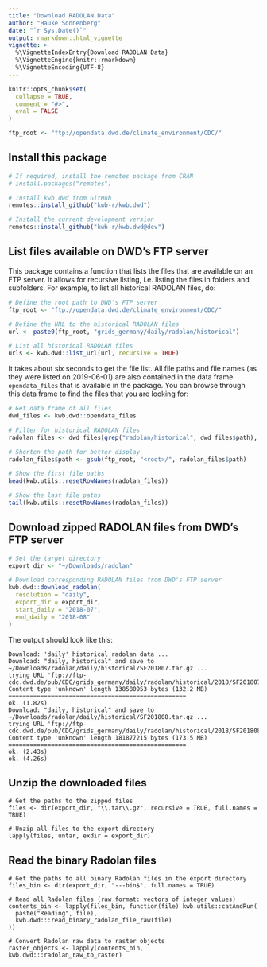```yaml
---
title: "Download RADOLAN Data"
author: "Hauke Sonnenberg"
date: "`r Sys.Date()`"
output: rmarkdown::html_vignette
vignette: >
  %\VignetteIndexEntry{Download RADOLAN Data}
  %\VignetteEngine{knitr::rmarkdown}
  %\VignetteEncoding{UTF-8}
---
```


```r
knitr::opts_chunk$set(
  collapse = TRUE,
  comment = "#>",
  eval = FALSE
)

ftp_root <- "ftp://opendata.dwd.de/climate_environment/CDC/"
```

## Install this package

```r
# If required, install the remotes package from CRAN
# install.packages("remotes")

# Install kwb.dwd from GitHub
remotes::install_github("kwb-r/kwb.dwd")

# Install the current development version
remotes::install_github("kwb-r/kwb.dwd@dev")
```

## List files available on DWD's FTP server

This package contains a function that lists the files that are available on an
FTP server. It allows for recursive listing, i.e. listing the files in folders
and subfolders. For example, to list all historical RADOLAN files, do:

```r
# Define the root path to DWD's FTP server
ftp_root <- "ftp://opendata.dwd.de/climate_environment/CDC/"

# Define the URL to the historical RADOLAN files
url <- paste0(ftp_root, "grids_germany/daily/radolan/historical")

# List all historical RADOLAN files
urls <- kwb.dwd::list_url(url, recursive = TRUE)
```

It takes about six seconds to get the file list. All file paths and file names
(as they were listed on 2019-06-01) are also contained in the data frame
`opendata_files` that is available in the package. You can browse through this
data frame to find the files that you are looking for:

```r
# Get data frame of all files
dwd_files <- kwb.dwd::opendata_files

# Filter for historical RADOLAN files
radolan_files <- dwd_files[grep("radolan/historical", dwd_files$path), ]

# Shorten the path for better display
radolan_files$path <- gsub(ftp_root, "<root>/", radolan_files$path)

# Show the first file paths
head(kwb.utils::resetRowNames(radolan_files))

# Show the last file paths
tail(kwb.utils::resetRowNames(radolan_files))
```

## Download zipped RADOLAN files from DWD's FTP server

```r
# Set the target directory
export_dir <- "~/Downloads/radolan"

# Download corresponding RADOLAN files from DWD's FTP server
kwb.dwd::download_radolan(
  resolution = "daily",  
  export_dir = export_dir, 
  start_daily = "2018-07", 
  end_daily = "2018-08"
)
```

The output should look like this:

```
Download: 'daily' historical radolan data ... 
Download: "daily, historical" and save to ~/Downloads/radolan/daily/historical/SF201807.tar.gz ... 
trying URL 'ftp://ftp-cdc.dwd.de/pub/CDC/grids_germany/daily/radolan/historical/2018/SF201807.tar.gz'
Content type 'unknown' length 138580953 bytes (132.2 MB)
==================================================
ok. (1.82s) 
Download: "daily, historical" and save to ~/Downloads/radolan/daily/historical/SF201808.tar.gz ... 
trying URL 'ftp://ftp-cdc.dwd.de/pub/CDC/grids_germany/daily/radolan/historical/2018/SF201808.tar.gz'
Content type 'unknown' length 181877215 bytes (173.5 MB)
==================================================
ok. (2.43s) 
ok. (4.26s) 
```

## Unzip the downloaded files

```
# Get the paths to the zipped files
files <- dir(export_dir, "\\.tar\\.gz", recursive = TRUE, full.names = TRUE)

# Unzip all files to the export directory
lapply(files, untar, exdir = export_dir)
```

## Read the binary Radolan files

```
# Get the paths to all binary Radolan files in the export directory
files_bin <- dir(export_dir, "---bin$", full.names = TRUE)

# Read all Radolan files (raw format: vectors of integer values)
contents_bin <- lapply(files_bin, function(file) kwb.utils::catAndRun(
  paste("Reading", file),
  kwb.dwd:::read_binary_radolan_file_raw(file)
))

# Convert Radolan raw data to raster objects
raster_objects <- lapply(contents_bin, kwb.dwd:::radolan_raw_to_raster)
```
